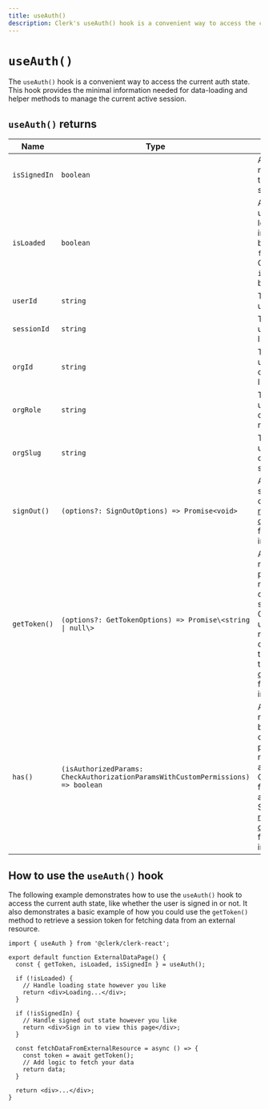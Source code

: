 ```yaml
---
title: useAuth()
description: Clerk's useAuth() hook is a convenient way to access the current auth state.
---
```


# `useAuth()`

The `useAuth()` hook is a convenient way to access the current auth state. This hook provides the minimal information needed for data-loading and helper methods to manage the current active session.

## `useAuth()` returns

| Name | Type | Description |
| - | - | - |
| `isSignedIn` | `boolean` | A boolean that returns true if the user is signed in. |
| `isLoaded` | `boolean` | A boolean that until Clerk loads and initializes, will be set to `false`. Once Clerk loads, `isLoaded` will be set to `true`. |
| `userId` | `string` | The current user's ID. |
| `sessionId` | `string` | The current user's session ID. |
| `orgId` | `string` | The current user's active organization ID. |
| `orgRole` | `string` | The current user's active organization role. |
| `orgSlug` | `string` | The current user's organization slug. |
| `signOut()` | `(options?: SignOutOptions) => Promise<void>` | A function that signs the user out. See the [reference documentation](/docs/references/javascript/clerk/clerk#sign-out) for more information. |
| `getToken()` | `(options?: GetTokenOptions) => Promise\<string \| null\>` | A function that returns a promise that resolves to the current user's session token. Can also be used to retrieve a custom JWT template. See the [reference documentation](/docs/references/javascript/session#get-token) for more information. |
| `has()` | `(isAuthorizedParams: CheckAuthorizationParamsWithCustomPermissions) => boolean` | A function that returns a boolean based on the permission or role provided as parameter. Can be used for authorization. See the [reference documentation](https://clerk.com/docs/references/nextjs/auth-object#has) for more information. |

## How to use the `useAuth()` hook

The following example demonstrates how to use the `useAuth()` hook to access the current auth state, like whether the user is signed in or not. It also demonstrates a basic example of how you could use the `getToken()` method to retrieve a session token for fetching data from an external resource.

```tsx {{ filename: 'external-data-page.tsx' }}
import { useAuth } from '@clerk/clerk-react';

export default function ExternalDataPage() {
  const { getToken, isLoaded, isSignedIn } = useAuth();

  if (!isLoaded) {
    // Handle loading state however you like
    return <div>Loading...</div>;
  }

  if (!isSignedIn) {
    // Handle signed out state however you like
    return <div>Sign in to view this page</div>;
  }

  const fetchDataFromExternalResource = async () => {
    const token = await getToken();
    // Add logic to fetch your data
    return data;
  }

  return <div>...</div>;
}
```
